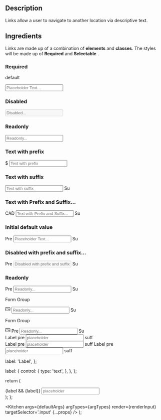 
## Description

Links allow a user to navigate to another location via descriptive text.

## Ingredients

Links are made up of a combination of **elements** and **classes**. The styles will be made up of **Required** and **Selectable** .

### Required

default

<input
  type='text'
  placeholder='Placeholder Text...'
  defaultValue='Input Text'
/>

### Disabled

<input type='text' placeholder='Disabled...' disabled />

### Readonly

<input type='text' placeholder='Readonly...' readOnly />

### Text with prefix

<div className='form-group'>
  <span className='input-prefix'>$</span>
  <input type='text' placeholder='Text with prefix' />
</div>

### Text with suffix

<div className='form-group'>
  <input type='text' placeholder='Text with suffix' />
  <span className='input-suffix'>Su</span>
</div>

### Text with Prefix and Suffix...

<div className='form-group'>
  <span className='input-prefix'>CAD</span>
  <input type='text' placeholder='Text with Prefix and Suffix...' />
  <span className='input-suffix'>Su</span>
</div>

### Initial default value

<div className='form-group'>
  <span className='input-prefix'>Pre</span>
  <input
    type='text'
    placeholder='Placeholder Text...'
    defaultValue='Initial default value'
  />
  <span className='input-suffix'>Su</span>
</div>

### Disabled with prefix and suffix...

<div className='form-group'>
  <span className='input-prefix'>Pre</span>
  <input
    type='text'
    placeholder='Disabled with prefix and suffix...'
    disabled
  />
  <span className='input-suffix'>Su</span>
</div>

### Readonly

<div className='form-group'>
  <span className='input-prefix'>Pre</span>
  <input type='text' placeholder='Readonly...' readOnly />
  <span className='input-suffix'>Su</span>
</div>

Form Group

<div className='form-group'>
  <span className='input-prefix'>
    <svg
      xmlns='http://www.w3.org/2000/svg'
      viewBox='0 0 16 16'
      strokeWidth='1.5'
      stroke='currentColor'
      fill='none'
      className='w-4 h-4 mr-2'
      height='16px'
      width='16px'
    >
      <path
        strokeLinecap='round'
        strokeLinejoin='round'
        d='M.859 10.747l3.778-3.779a1.648 1.648 0 012.331 0l3.779 3.779M9.648 9.648l1.032-1.032a1.648 1.648 0 012.33 0l2.131 2.13M1.957 13.494h12.086c.606 0 1.098-.492 1.098-1.098v-8.79c0-.606-.492-1.098-1.098-1.098H1.957C1.351 2.508.859 3 .859 3.606v8.79c0 .606.492 1.098 1.098 1.098zm7.691-8.24h.005v.006h-.005v-.006zm.275 0a.275.275 0 11-.55 0 .275.275 0 01.55 0z'
      />
    </svg>
  </span>
  <input type='text' placeholder='Readonly...' />
  <span className='input-suffix'>Su</span>
</div>

Form Group

<div className='form-group'>
  <span className='input-prefix'>
    <svg
      xmlns='http://www.w3.org/2000/svg'
      viewBox='0 0 16 16'
      strokeWidth='1.5'
      stroke='currentColor'
      aria-hidden='true'
      fill='none'
      className='w-4 h-4 mr-2'
      height='16px'
      width='16px'
    >
      <path
        strokeLinecap='round'
        strokeLinejoin='round'
        d='M.859 10.747l3.778-3.779a1.648 1.648 0 012.331 0l3.779 3.779M9.648 9.648l1.032-1.032a1.648 1.648 0 012.33 0l2.131 2.13M1.957 13.494h12.086c.606 0 1.098-.492 1.098-1.098v-8.79c0-.606-.492-1.098-1.098-1.098H1.957C1.351 2.508.859 3 .859 3.606v8.79c0 .606.492 1.098 1.098 1.098zm7.691-8.24h.005v.006h-.005v-.006zm.275 0a.275.275 0 11-.55 0 .275.275 0 01.55 0z'
      />
    </svg>
    Pre
  </span>
  <input type='text' placeholder='Readonly...' />
  <span className='input-suffix'>Su</span>
</div>

<Kitchen>
  <div>
    <label className='input-label'>Label</label>
    <span className='input-prefix'>pre</span>
    <MagnifyingGlassIcon className='input-icon interstate-icon input-prefix input-icon-left w-4' />
    <input className='text-input' type='text' placeholder='placeholder' />
    <span className='input-suffix'>suff</span>
  </div>
</Kitchen>

<Kitchen>
  <label className='input-label'>Label</label>
  <span className='input-prefix'>pre</span>
  <input className='text-input-lg' type='text' placeholder='placeholder' />
  <span className='input-suffix'>suff</span>
  <MagnifyingGlassIcon className='input-icon input-icon-left w-4' />
</Kitchen>

<Kitchen>
  <label className='input-label'>Label</label>
  <span className='input-prefix'>pre</span>
  <input className='text-input-sm' type='text' placeholder='placeholder' />
  <span className='input-suffix'>suff</span>
</Kitchen>

  label: 'Label',
};

  label: {
    control: {
      type: 'text',
    },
  },
};

  return (
    <div>
      {label && <label>{label}</label>}
      <input className='input' type='text' placeholder='placeholder' />
    </div>
  );
};

  <Kitchen
    args={defaultArgs}
    argTypes={argTypes}
    render={renderInput}
    targetSelector='.input'
    {...props}
  />
);

<InputKitchen />
